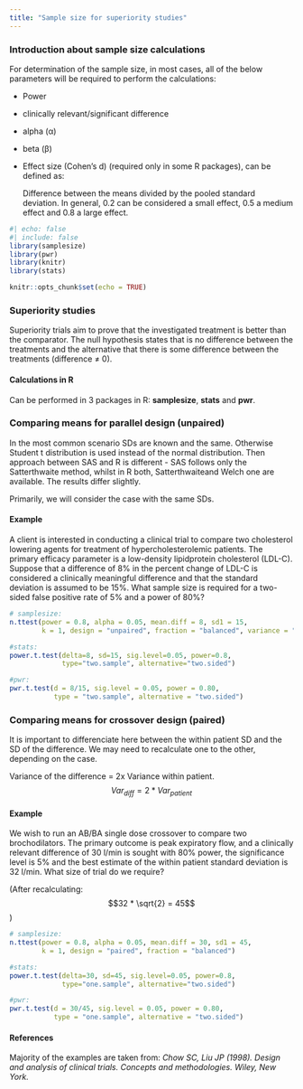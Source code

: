 ```yaml
---
title: "Sample size for superiority studies"
---
```


### **Introduction about sample size calculations**

For determination of the sample size, in most cases, all of the below parameters will be required to perform the calculations:

-   Power

-   clinically relevant/significant difference

-   alpha (α)

-   beta (β)

-   Effect size (Cohen's d) (required only in some R packages), can be defined as:

    Difference between the means divided by the pooled standard deviation. In general, 0.2 can be considered a small effect, 0.5 a medium effect and 0.8 a large effect.

```r
#| echo: false
#| include: false
library(samplesize)
library(pwr)
library(knitr)
library(stats)

knitr::opts_chunk$set(echo = TRUE)

```

### Superiority studies {.unnumbered}

Superiority trials aim to prove that the investigated treatment is better than the comparator. The null hypothesis states that is no difference between the treatments and the alternative that there is some difference between the treatments (difference ≠ 0).

#### Calculations in R {.unnumbered}

Can be performed in 3 packages in R: **samplesize**, **stats** and **pwr**.

### Comparing means for parallel design (unpaired) {.unnumbered}

In the most common scenario SDs are known and the same. Otherwise Student t distribution is used instead of the normal distribution. Then approach between SAS and R is different - SAS follows only the Satterthwaite method, whilst in R both, Satterthwaiteand Welch one are available. The results differ slightly.

Primarily, we will consider the case with the same SDs.

#### Example {.unnumbered}

A client is interested in conducting a clinical trial to compare two cholesterol lowering agents for treatment of hypercholesterolemic patients. The primary efficacy parameter is a low-density lipidprotein cholesterol (LDL-C). Suppose that a difference of 8% in the percent change of LDL-C is considered a clinically meaningful difference and that the standard deviation is assumed to be 15%. What sample size is required for a two-sided false positive rate of 5% and a power of 80%?

```r
# samplesize:
n.ttest(power = 0.8, alpha = 0.05, mean.diff = 8, sd1 = 15,
        k = 1, design = "unpaired", fraction = "balanced", variance = "equal")

#stats:
power.t.test(delta=8, sd=15, sig.level=0.05, power=0.8, 
             type="two.sample", alternative="two.sided")

#pwr:
pwr.t.test(d = 8/15, sig.level = 0.05, power = 0.80, 
           type = "two.sample", alternative = "two.sided")

```

### Comparing means for crossover design (paired) {.unnumbered}

It is important to differenciate here between the within patient SD and the SD of the difference. We may need to recalculate one to the other, depending on the case.

Variance of the difference = 2x Variance within patient. $$Var_{diff} = 2 * Var_{patient}$$

#### Example

We wish to run an AB/BA single dose crossover to compare two brochodilators. The primary outcome is peak expiratory flow, and a clinically relevant difference of 30 l/min is sought with 80% power, the significance level is 5% and the best estimate of the within patient standard deviation is 32 l/min. What size of trial do we require?

(After recalculating: $$32 * \sqrt{2} = 45$$)

```r
# samplesize:
n.ttest(power = 0.8, alpha = 0.05, mean.diff = 30, sd1 = 45,
        k = 1, design = "paired", fraction = "balanced")

#stats:
power.t.test(delta=30, sd=45, sig.level=0.05, power=0.8, 
             type="one.sample", alternative="two.sided")

#pwr:
pwr.t.test(d = 30/45, sig.level = 0.05, power = 0.80, 
           type = "one.sample", alternative = "two.sided")

```

#### References {.unnumbered}

Majority of the examples are taken from: *Chow SC, Liu JP (1998). Design and analysis of clinical trials. Concepts and methodologies. Wiley, New York.*

